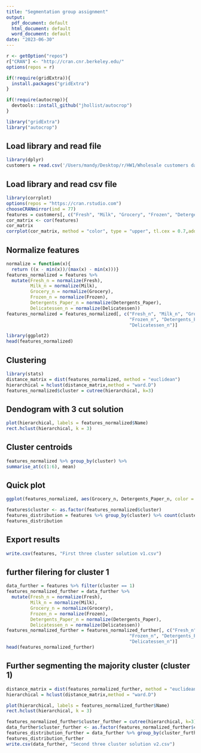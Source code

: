---
title: "Segmentation group assignment"
output:
  pdf_document: default
  html_document: default
  word_document: default
date: "2023-06-30"
---

```{r setup, include=FALSE, echo=FALSE}
r <- getOption("repos")
r["CRAN"] <- "http://cran.cnr.berkeley.edu/"
options(repos = r)

if(!require(gridExtra)){
  install.packages("gridExtra")
}

if(!require(autocrop)){
  devtools::install_github("jhollist/autocrop")
}

library("gridExtra")
library("autocrop")

```


## Load library and read file

```{r message=FALSE, warning=FALSE}
library(dplyr)
customers = read.csv('/Users/mandy/Desktop/r/HW1/Wholesale customers data.csv',sep = ',')
```

## Load library and read csv file

```{r}
library(corrplot)
options(repos = "https://cran.rstudio.com")
chooseCRANmirror(ind = 77)
features = customers[, c("Fresh", "Milk", "Grocery", "Frozen", "Detergents_Paper", "Delicatessen")]
cor_matrix <- cor(features)
cor_matrix
corrplot(cor_matrix, method = "color", type = "upper", tl.cex = 0.7,addCoef.col = "Red")
```

## Normalize features

```{r}
normalize = function(x){
  return ((x - min(x))/(max(x) - min(x)))}
features_normalized = features %>%
  mutate(Fresh_n = normalize(Fresh),
         Milk_n = normalize(Milk),
         Grocery_n = normalize(Grocery),
         Frozen_n = normalize(Frozen),
         Detergents_Paper_n = normalize(Detergents_Paper),
         Delicatessen_n = normalize(Delicatessen))
features_normalized = features_normalized[, c("Fresh_n", "Milk_n", "Grocery_n",
                                              "Frozen_n", "Detergents_Paper_n",
                                              "Delicatessen_n")]
```

```{r}
library(ggplot2)
head(features_normalized)
```

## Clustering

```{r}
library(stats)
distance_matrix = dist(features_normalized, method = "euclidean")
hierarchical = hclust(distance_matrix,method = "ward.D")
features_normalized$cluster = cutree(hierarchical, k=3)
```

## Dendogram with 3 cut solution

```{r}
plot(hierarchical, labels = features_normalized$Name)
rect.hclust(hierarchical, k = 3)
```

## Cluster centroids

```{r}
features_normalized %>% group_by(cluster) %>%
summarise_at(c(1:6), mean)
```

## Quick plot

```{r}
ggplot(features_normalized, aes(Grocery_n, Detergents_Paper_n, color = cluster)) + geom_point(size = 4) + labs(color = "Cluster") + theme_minimal()
```

```{r}
features$cluster <- as.factor(features_normalized$cluster)
features_distribution = features %>% group_by(cluster) %>% count(cluster)
features_distribution
```

## Export results

```{r}
write.csv(features, "First three cluster solution v1.csv")
```

## further filering for cluster 1

```{r}
data_further = features %>% filter(cluster == 1)
features_normalized_further = data_further %>%
  mutate(Fresh_n = normalize(Fresh),
         Milk_n = normalize(Milk),
         Grocery_n = normalize(Grocery),
         Frozen_n = normalize(Frozen),
         Detergents_Paper_n = normalize(Detergents_Paper),
         Delicatessen_n = normalize(Delicatessen))
features_normalized_further = features_normalized_further[, c("Fresh_n", "Milk_n", "Grocery_n",
                                              "Frozen_n", "Detergents_Paper_n",
                                              "Delicatessen_n")]
head(features_normalized_further)
```

## Further segmenting the majority cluster (cluster 1)

```{r}
distance_matrix = dist(features_normalized_further, method = "euclidean")
hierarchical = hclust(distance_matrix,method = "ward.D")

plot(hierarchical, labels = features_normalized_further$Name)
rect.hclust(hierarchical, k = 3)
```

```{r}
features_normalized_further$cluster_further = cutree(hierarchical, k=3)
data_further$cluster_further <- as.factor(features_normalized_further$cluster)
features_distribution_further = data_further %>% group_by(cluster_further) %>% count(cluster)
features_distribution_further
write.csv(data_further, "Second three cluster solution v2.csv")
```

